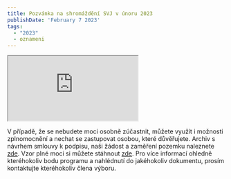 ```yaml
---
title: Pozvánka na shromáždění SVJ v únoru 2023
publishDate: 'February 7 2023'
tags:
  - "2023"
  - oznameni
---
```


<iframe src="https://drive.google.com/file/d/1_yfodRh6RdFOsTwF3uTTYyG2hNuv1Fis/preview" allow="autoplay"></iframe>

V případě, že se nebudete moci osobně zúčastnit, můžete využít i možnosti zplnomocnění a nechat se zastupovat osobou, které důvěřujete. Archiv s návrhem smlouvy k podpisu, naši žádost a zaměření pozemku naleznete [zde](https://drive.google.com/file/d/1gXatFPpJg15OcVXtmiEvj4wgD9hyV_RV/view?usp=sharing). Vzor plné moci si můžete stáhnout [zde](https://drive.google.com/file/d/1_zgHJjtGBhqtogr4FSUiOEM60xS2etIb/view?usp=sharing). Pro více informací ohledně kteréhokoliv bodu programu a nahlédnutí do jakéhokoliv dokumentu, prosím kontaktujte kteréhokoliv člena výboru.
